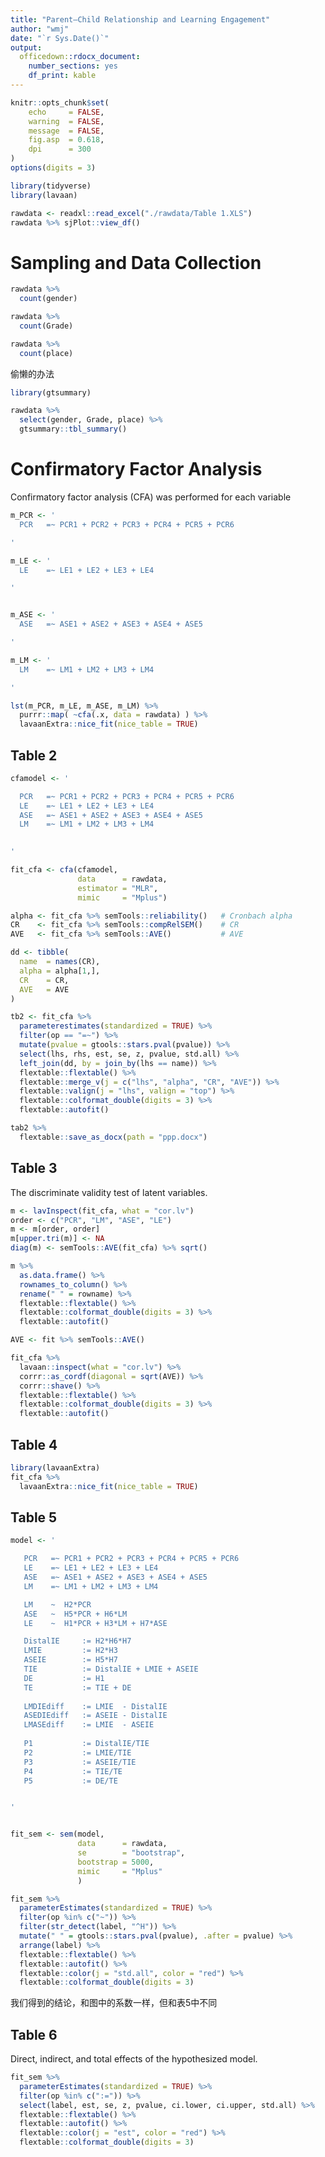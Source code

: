 ```yaml
---
title: "Parent–Child Relationship and Learning Engagement"
author: "wmj"
date: "`r Sys.Date()`"
output: 
  officedown::rdocx_document:
    number_sections: yes
    df_print: kable
---
```



```r
knitr::opts_chunk$set(
    echo     = FALSE,
    warning  = FALSE, 
    message  = FALSE,
    fig.asp  = 0.618,
    dpi      = 300
)
options(digits = 3)
```



```r
library(tidyverse)
library(lavaan)

rawdata <- readxl::read_excel("./rawdata/Table 1.XLS")
rawdata %>% sjPlot::view_df()
```

# Sampling and Data Collection

```r
rawdata %>% 
  count(gender)
```

```r
rawdata %>% 
  count(Grade)
```

```r
rawdata %>% 
  count(place)
```



偷懒的办法

```r
library(gtsummary)

rawdata %>% 
  select(gender, Grade, place) %>% 
  gtsummary::tbl_summary()
```



# Confirmatory Factor Analysis

Confirmatory factor analysis (CFA) was performed for each variable 
```r
m_PCR <- '
  PCR   =~ PCR1 + PCR2 + PCR3 + PCR4 + PCR5 + PCR6

'

m_LE <- '
  LE    =~ LE1 + LE2 + LE3 + LE4

'


m_ASE <- '
  ASE   =~ ASE1 + ASE2 + ASE3 + ASE4 + ASE5 

'

m_LM <- '
  LM    =~ LM1 + LM2 + LM3 + LM4

'

lst(m_PCR, m_LE, m_ASE, m_LM) %>% 
  purrr::map( ~cfa(.x, data = rawdata) ) %>% 
  lavaanExtra::nice_fit(nice_table = TRUE)
```

## Table 2
```r
cfamodel <- '

  PCR   =~ PCR1 + PCR2 + PCR3 + PCR4 + PCR5 + PCR6
  LE    =~ LE1 + LE2 + LE3 + LE4
  ASE   =~ ASE1 + ASE2 + ASE3 + ASE4 + ASE5 
  LM    =~ LM1 + LM2 + LM3 + LM4

  
'

fit_cfa <- cfa(cfamodel, 
               data      = rawdata,
               estimator = "MLR", 
               mimic     = "Mplus")
```


```r
alpha <- fit_cfa %>% semTools::reliability()   # Cronbach alpha
CR    <- fit_cfa %>% semTools::compRelSEM()    # CR
AVE   <- fit_cfa %>% semTools::AVE()           # AVE 

dd <- tibble(
  name  = names(CR),
  alpha = alpha[1,],
  CR    = CR,
  AVE   = AVE
) 
```





```r
tb2 <- fit_cfa %>% 
  parameterestimates(standardized = TRUE) %>% 
  filter(op == "=~") %>% 
  mutate(pvalue = gtools::stars.pval(pvalue)) %>% 
  select(lhs, rhs, est, se, z, pvalue, std.all) %>% 
  left_join(dd, by = join_by(lhs == name)) %>% 
  flextable::flextable() %>% 
  flextable::merge_v(j = c("lhs", "alpha", "CR", "AVE")) %>% 
  flextable::valign(j = "lhs", valign = "top") %>% 
  flextable::colformat_double(digits = 3) %>% 
  flextable::autofit()
```





```r
tab2 %>% 
  flextable::save_as_docx(path = "ppp.docx")
```






## Table 3 
The discriminate validity test of latent variables.
```r
m <- lavInspect(fit_cfa, what = "cor.lv") 
order <- c("PCR", "LM", "ASE", "LE")
m <- m[order, order]
m[upper.tri(m)] <- NA
diag(m) <- semTools::AVE(fit_cfa) %>% sqrt()

m %>% 
  as.data.frame() %>% 
  rownames_to_column() %>% 
  rename(" " = rowname) %>% 
  flextable::flextable() %>%
  flextable::colformat_double(digits = 3) %>% 
  flextable::autofit() 
```


```r
AVE <- fit %>% semTools::AVE()  

fit_cfa %>% 
  lavaan::inspect(what = "cor.lv") %>% 
  corrr::as_cordf(diagonal = sqrt(AVE)) %>% 
  corrr::shave() %>% 
  flextable::flextable() %>% 
  flextable::colformat_double(digits = 3) %>% 
  flextable::autofit()
```




## Table 4
```r
library(lavaanExtra)
fit_cfa %>% 
  lavaanExtra::nice_fit(nice_table = TRUE)
```




## Table 5

```r
model <- '

   PCR   =~ PCR1 + PCR2 + PCR3 + PCR4 + PCR5 + PCR6
   LE    =~ LE1 + LE2 + LE3 + LE4
   ASE   =~ ASE1 + ASE2 + ASE3 + ASE4 + ASE5 
   LM    =~ LM1 + LM2 + LM3 + LM4

   LM    ~  H2*PCR  
   ASE   ~  H5*PCR + H6*LM
   LE    ~  H1*PCR + H3*LM + H7*ASE

   DistalIE     := H2*H6*H7
   LMIE         := H2*H3
   ASEIE        := H5*H7
   TIE          := DistalIE + LMIE + ASEIE
   DE           := H1
   TE           := TIE + DE
   
   LMDIEdiff    := LMIE  - DistalIE
   ASEDIEdiff   := ASEIE - DistalIE
   LMASEdiff    := LMIE  - ASEIE
   
   P1           := DistalIE/TIE
   P2           := LMIE/TIE
   P3           := ASEIE/TIE
   P4           := TIE/TE
   P5           := DE/TE


'


fit_sem <- sem(model, 
               data      = rawdata, 
               se        = "bootstrap",
               bootstrap = 5000,
               mimic     = "Mplus"
               )
```







```r
fit_sem %>%  
  parameterEstimates(standardized = TRUE) %>% 
  filter(op %in% c("~")) %>%  
  filter(str_detect(label, "^H")) %>% 
  mutate(" " = gtools::stars.pval(pvalue), .after = pvalue) %>%
  arrange(label) %>% 
  flextable::flextable() %>% 
  flextable::autofit() %>% 
  flextable::color(j = "std.all", color = "red") %>% 
  flextable::colformat_double(digits = 3)
```
我们得到的结论，和图中的系数一样，但和表5中不同




## Table 6
Direct, indirect, and total effects of the hypothesized model.

```r
fit_sem %>%  
  parameterEstimates(standardized = TRUE) %>% 
  filter(op %in% c(":=")) %>%  
  select(label, est, se, z, pvalue, ci.lower, ci.upper, std.all) %>% 
  flextable::flextable() %>% 
  flextable::autofit() %>% 
  flextable::color(j = "est", color = "red") %>% 
  flextable::colformat_double(digits = 3)
```
